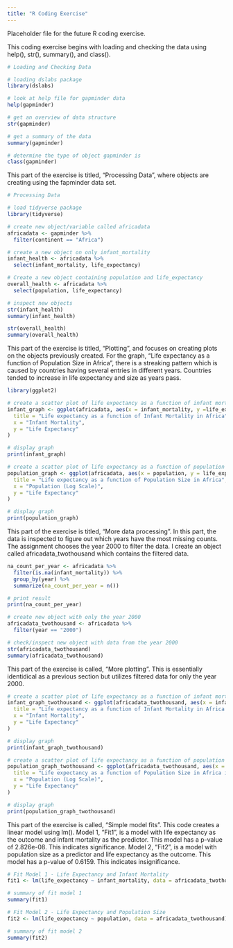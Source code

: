 ```yaml
---
title: "R Coding Exercise"
---
```


Placeholder file for the future R coding exercise.

This coding exercise begins with loading and checking the data using help(), str(), summary(), and class().

```r
# Loading and Checking Data

# loading dslabs package
library(dslabs)

# look at help file for gapminder data
help(gapminder)

# get an overview of data structure
str(gapminder)

# get a summary of the data
summary(gapminder)

# determine the type of object gapminder is
class(gapminder)
```

This part of the exercise is titled, "Processing Data", where objects are creating using the fapminder data set.

```r
# Processing Data

# load tidyverse package
library(tidyverse)

# create new object/variable called africadata
africadata <- gapminder %>%
  filter(continent == "Africa")

# create a new object on only infant_mortality
infant_health <- africadata %>%
  select(infant_mortality, life_expectancy)

# Create a new object containing population and life_expectancy
overall_health <- africadata %>%
  select(population, life_expectancy)

# inspect new objects
str(infant_health)
summary(infant_health)

str(overall_health)
summary(overall_health)
```

This part of the exercise is titled, "Plotting", and focuses on creating plots on the objects previously created. For the graph, "Life expectancy as a function of Population Size in Africa", there is a streaking pattern which is caused by countries having several entries in different years. Countries tended to increase in life expectancy and size as years pass.

```r
library(ggplot2)

# create a scatter plot of life expectancy as a function of infant mortality
infant_graph <- ggplot(africadata, aes(x = infant_mortality, y =life_expectancy)) + geom_point(alpha = 0.6, color = "blue") + labs(
  title = "Life expectancy as a function of Infant Mortality in Africa",
  x = "Infant Mortality",
  y = "Life Expectancy"
)

# display graph
print(infant_graph)

# create a scatter plot of life expectancy as a function of population size
population_graph <- ggplot(africadata, aes(x = population, y = life_expectancy)) + geom_point(alpha = 0.6, color = "blue") + scale_x_log10() + labs(
  title = "Life expectancy as a function of Population Size in Africa",
  x = "Population (Log Scale)",
  y = "Life Expectancy"
)

# display graph
print(population_graph)

```

This part of the exercise is titled, "More data processing". In this part, the data is inspected to figure out which years have the most missing counts. The assignment chooses the year 2000 to filter the data. I create an object called africadata_twothousand which contains the filtered data.

```r
na_count_per_year <- africadata %>%
  filter(is.na(infant_mortality)) %>%
  group_by(year) %>%
  summarize(na_count_per_year = n())

# print result
print(na_count_per_year)

# create new object with only the year 2000
africadata_twothousand <- africadata %>%
  filter(year == "2000")

# check/inspect new object with data from the year 2000
str(africadata_twothousand)
summary(africadata_twothousand)
```

This part of the exercise is called, "More plotting". This is essentially identidical as a previous section but utilizes filtered data for only the year 2000.

```r
# create a scatter plot of life expectancy as a function of infant mortality
infant_graph_twothousand <- ggplot(africadata_twothousand, aes(x = infant_mortality, y =life_expectancy)) + geom_point(alpha = 0.6, color = "blue") + labs(
  title = "Life expectancy as a function of Infant Mortality in Africa in the year 2000",
  x = "Infant Mortality",
  y = "Life Expectancy"
)

# display graph
print(infant_graph_twothousand)

# create a scatter plot of life expectancy as a function of population size
population_graph_twothousand <- ggplot(africadata_twothousand, aes(x = population, y = life_expectancy)) + geom_point(alpha = 0.6, color = "blue") + scale_x_log10() + labs(
  title = "Life expectancy as a function of Population Size in Africa in the year 2000",
  x = "Population (Log Scale)",
  y = "Life Expectancy"
)

# display graph
print(population_graph_twothousand)

```

This part of the exercise is called, "Simple model fits". This code creates a linear model using lm(). Model 1, "Fit1", is a model with life expectancy as the outcome and infant mortality as the predictor. This model has a p-value of 2.826e-08. This indicates significance. Model 2, "Fit2", is a model with population size as a predictor and life expectancy as the outcome. This model has a p-value of 0.6159. This indicates insignificance.

```r
# Fit Model 1 - Life Expectancy and Infant Mortality
fit1 <- lm(life_expectancy ~ infant_mortality, data = africadata_twothousand)

# summary of fit model 1
summary(fit1)

# Fit Model 2 - Life Expectancy and Population Size
fit2 <- lm(life_expectancy ~ population, data = africadata_twothousand)

# summary of fit model 2
summary(fit2)
```

